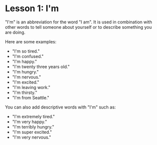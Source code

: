 # Lesson 1: I'm

"I'm" is an abbreviation for the word "I am".
It is used in combination with other words to tell someone about yourself
or to describe something you are doing.

Here are some examples:

- "I'm so tired."
- "I'm confused."
- "I'm happy."
- "I'm twenty three years old."
- "I'm hungry."
- "I'm nervous."
- "I'm excited."
- "I'm leaving work."
- "I'm thirsty."
- "I'm from Seattle."

You can also add descriptive words with "I'm" such as:

- "I'm extremely tired."
- "I'm very happy."
- "I'm terribly hungry."
- "I'm super excited."
- "I'm very nervous."
